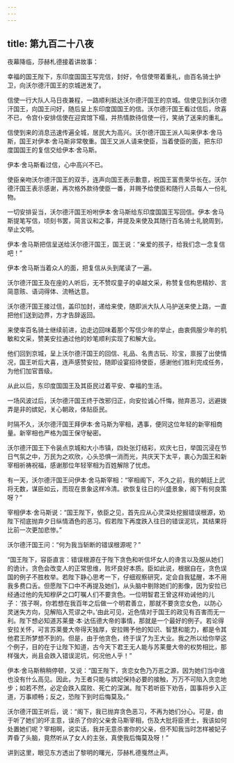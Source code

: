 ```yaml
---
---
---
```

title: 第九百二十八夜
---






夜幕降临，莎赫札德接着讲故事：





幸福的国王陛下，东印度国国王写完信，封好，令信使带着重礼，由百名骑士护卫，向沃尔德汗国王的京城迸发了。

信使一行大队人马日夜兼程，一路顺利抵达沃尔德汗国王的京城。信使见到沃尔德汗国王，向国王问好，随后呈上东印度国国王的信。沃尔德汗国王看过信后，欣喜不已，令宫仆安排信使在迎宾馆下榻，并热情款待信使一行，笑纳了送来的重礼。

信使到来的消息迅速传遍全城，居民大为高兴。沃尔德汗国王派人叫来伊本·舍马斯，国王对伊本·舍马斯非常敬重。国王又派人请来使臣，当着使臣的面，把东印度国国王的复信交给伊本·舍马斯。

伊本·舍马斯看过信，心中高兴不已。

使臣亲吻沃尔德汗国王的双手，连声向国王表示歉意，祝国王富贵荣华长在。沃尔德汗国王表示感谢，再次格外款待使臣一番，并赐予给使臣和随行人员每人一份礼物。

一切安排妥当，沃尔德汗国王吩咐伊本·舍马斯给东印度国国王写回信。伊本·舍马斯提笔写信，顷刻书罢，简言议和之事，并提及来使及其随行百名骑士礼貌周到，举止文明。

伊本·舍马斯把信呈送给沃尔德汗国王，国王说：“亲爱的孩子，给我们念一念复信吧！”

伊本·舍马斯当着众人的面，把复信从头到尾读了一遍。

沃尔德汗国王及在座的人听后，无不赞叹童子的卓越文采，称赞复信构思精妙、言简意赅、语词得体、流畅达意。

沃尔德汗国王接过信，盖印加封，递给来使，随即派大队人马护送来使上路，一直把他们送到边界，方才告辞返回。

来使率百名骑士继续前进，边走边回味着那个写信少年的举止，由衷佩服少年的机敏和文采，赞美安拉通过他的妙笔顺利实现了和解大业。

他们回到京城，呈上沃尔德汗国王的回信、礼品、名贵古玩、珍宝，禀报了出使情况，国王听后大喜，连声感赞安拉，随即设宴招待使臣，感谢他们胜利完成任务，为他们加官晋级。

从此以后，东印度国国王及其臣民过着平安、幸福的生活。

一场风波过后，沃尔德汗国王终于改邪归正，向安拉诚心忏悔，抛弃恶习，远避拨弄是非的嫔妃，关心朝政，体贴臣民。

时隔不久，沃尔德汗国王拜伊本·舍马斯为宰相，遇事，便同这位年轻的新宰相商量。新宰相也严格为国王保守秘密。

沃尔德汗国王下令装点京城和大小市镇，四处张灯结彩，欢庆七日，举国沉浸在节日气氛之中，万民为之欢欣，心头恐惧一消而光，共庆天下太平，衷心为国王和新宰相祈祷祝福，感谢那位年轻宰相为百姓解除了忧虑。

有一天，沃尔德汗国王问伊本·舍马斯宰相：“宰相阁下，不久之前，我的朝廷上武将无数，谋臣如云，而现在景象这样冷清。欲恢复往日的兴盛景象，阁下有何良策呀？”

宰相伊本·舍马斯说：“国王陛下，依臣之见，首先应从心灵深处挖掘错误根源，劝陛下彻底抛弃夕日纵情酒色的恶习。假若陛下再度跌入往日的错误泥坑，其结果将比前一次更加悲惨。”

沃尔德汗国王问：“何为我当斩断的错误根源呢？”

“国王陛下，容臣直言：错误根源在于陛下贪色和听信坏女人的谗言以及服从她们的诡计。贪色会改变人的正常思维，败坏良好本质。臣如此说，根据自在，贪色误国的例子不胜枚举。若陛下静心思考一下，仔细观察研究，定会自我猛醒，本不用我多费口舌。但愿陛下口中不再提及她们，从头脑中剔除她们的影像，因为安拉已经通过他的先知穆萨之口叮嘱人们不要贪色。一位明智君王曾这样劝诫他的儿子：‘孩子啊，你若想在我百年之后做一个明君善立，那就不要贪恋女色，以防心灵迷失方向，见解陷入荒谬之中。’由此可见，近色情对于国王的政见有百害而无一利。陛下想必知道苏莱曼·本·达伍德大帝的事情，那就是一个最好的例子。若论得安拉关怀，可言苏莱曼大帝得天独厚，安拉赐予他的知识、智慧和能力，都是令其他君王所梦想不到的。但是，由于他贪色，终于误了为王大业。我之所以给你举这个例子，目的在于让陛下知道，古今天下君王无人能与苏莱曼大帝的权势相比，那样强大，尚且会跌入错误泥坑，何况他人乎！”

伊本·舍马斯稍稍停顿，又说：“国王陛下，贪恋女色乃万恶之源，因为她们当中谁也没有什么高见。因此，为王者只能与嫔妃保持必要的接触，万万不可陷入贪恋地步；如若不然，必定会跌入腐败、死亡的深渊。陛下若听臣下劝告，国事将步入正道，万事顺畅；反之，恐陛下到时后悔莫及。”

沃尔德汗国王听后，说：“阁下，我已抛弃贪色恶习，不再为她们分心。可是，由于听了她们的坏主意，误杀了你的父亲舍马斯宰相，伤及大批将臣贤士，我该如何处置她们呢？宰相啊，说实话，我并无意杀害你的父亲，但不知我当时怎样被妃子弄昏了头脑，竟然听从了女人的主张，真使我后悔莫及呀！”





讲到这里，眼见东方透出了黎明的曙光，莎赫札德戛然止声。